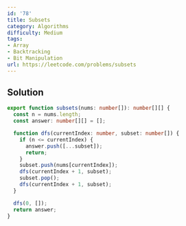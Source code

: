 ```yaml
---
id: '78'
title: Subsets
category: Algorithms
difficulty: Medium
tags:
- Array
- Backtracking
- Bit Manipulation
url: https://leetcode.com/problems/subsets
---
```


## Solution

```typescript filename="solution.ts" copy
export function subsets(nums: number[]): number[][] {
  const n = nums.length;
  const answer: number[][] = [];

  function dfs(currentIndex: number, subset: number[]) {
    if (n <= currentIndex) {
      answer.push([...subset]);
      return;
    }
    subset.push(nums[currentIndex]);
    dfs(currentIndex + 1, subset);
    subset.pop();
    dfs(currentIndex + 1, subset);
  }

  dfs(0, []);
  return answer;
}
```

